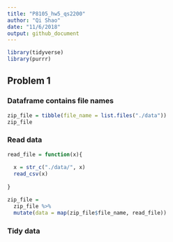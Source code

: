 ```yaml
---
title: "P8105_hw5_qs2200"
author: "Qi Shao"
date: "11/6/2018"
output: github_document
---
```


```r
library(tidyverse)
library(purrr)
```

## Problem 1

### Dataframe contains file names
```r
zip_file = tibble(file_name = list.files("./data"))
zip_file
```

### Read data
```r
read_file = function(x){
  
  x = str_c("./data/", x)
  read_csv(x)
  
}

zip_file = 
  zip_file %>%
  mutate(data = map(zip_file$file_name, read_file))
```

### Tidy data